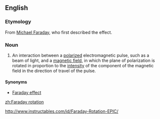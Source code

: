 ==English==
===Etymology===

From [[w:Michael Faraday|Michael Faraday]], who first described the effect.

===Noun===
{{en-noun|sg=[[Faraday]] [[rotation]]}}
{{wikipedia}}

#{{electromagnetism}} An interaction between a [[polarize]]d electromagnetic pulse, such as a beam of light, and a [[magnetic field]], in which the plane of polarization is rotated in proportion to the [[intensity]] of the component of the magnetic field in the direction of travel of the pulse.

====Synonyms====
*[[Faraday effect]]

[[zh:Faraday rotation]]

http://www.instructables.com/id/Faraday-Rotation-EPIC/